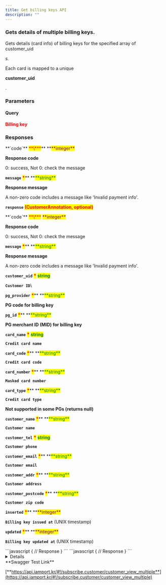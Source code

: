```yaml
---
title: Get billing keys API
description: ""
---
```



### Gets details of multiple billing keys.

<Swagger method="get" path="/subscribe/customers" baseUrl="https://api.iamport.kr" summary="Get details of multiple billing keys.">
<SwaggerDescription>
Gets details (card info) of billing keys for the specified array of customer_uid

_s._

Each card is mapped to a unique

**customer_uid**

.

</SwaggerDescription>

### Parameters

#### Query

<SwaggerParameter name="customer_uid[]" type="Array" required="true">
<mark style="color:red;">

**Billing key**

</mark>

</SwaggerParameter>

### Responses

<SwaggerResponse status="200: OK" description="Success">
<Tabs>
<Tab title="CustomerResponse">
**`code`** <mark style="color:red;">**\***</mark>** **<mark style="color:purple;">**integer**</mark>

**Response code**

0: success, Not 0: check the message

**`message`** <mark style="color:red;">**\***</mark>\*\* **<mark style="color:green;">**string\*\*</mark>

**Response message**

A non-zero code includes a message like 'Invalid payment info'.

**`response`** <mark style="color:red;">**(CustomerAnnotation, optional)**</mark>

</Tab>
</Tabs>

<Tabs>
<Tab title="CustomerAnnotation">
**`code`** <mark style="color:red;">**\***</mark> <mark style="color:purple;">**integer**</mark>

**Response code**

0: success, Not 0: check the message

**`message`** <mark style="color:red;">**\***</mark>\*\* **<mark style="color:green;">**string\*\*</mark>

**Response message**

A non-zero code includes a message like 'Invalid payment info'.

**`customer_uid`** <mark style="color:red;">**\***</mark> <mark style="color:green;">**string**</mark>

**`Customer ID`**\

**`pg_provider`** <mark style="color:red;">**\***</mark>\*\* **<mark style="color:green;">**string\*\*</mark>

**PG code for billing key**

**`pg_id`** <mark style="color:red;">**\***</mark>\*\* **<mark style="color:green;">**string\*\*</mark>

**PG merchant ID (MID) for billing key**

**`card_name`** <mark style="color:red;">**\***</mark> <mark style="color:green;">**string**</mark>

**`Credit card name`**

**`card_code`** <mark style="color:red;">**\***</mark>\*\* **<mark style="color:green;">**string\*\*</mark>

**`Credit card code`**

**`card_number`** <mark style="color:red;">**\***</mark>\*\* **<mark style="color:green;">**string\*\*</mark>

**`Masked card number`**

**`card_type`** <mark style="color:red;">**\***</mark>\*\* **<mark style="color:green;">**string\*\*</mark>

**`Credit card type`**

**Not supported in some PGs (returns null)**

**`customer_name`** <mark style="color:red;">**\***</mark>\*\* **<mark style="color:green;">**string\*\*</mark>

**`Customer name`**

**`customer_tel`** <mark style="color:red;">**\***</mark> <mark style="color:green;">**string**</mark>

**`Customer phone`**

**`customer_email`** <mark style="color:red;">**\***</mark>\*\* **<mark style="color:green;">**string\*\*</mark>

**`Customer email`**

**`customer_addr`** <mark style="color:red;">**\***</mark>\*\* **<mark style="color:green;">**string\*\*</mark>

**`Customer address`**

**`customer_postcode`** <mark style="color:red;">**\***</mark>\*\* **<mark style="color:green;">**string\*\*</mark>

**`Customer zip code`**

**`inserted`** <mark style="color:red;">**\***</mark>\*\* **<mark style="color:purple;">**integer\*\*</mark>

**`Billing key issued at`** (UNIX timestamp)

**`updated`** <mark style="color:red;">**\***</mark>\*\* **<mark style="color:purple;">**integer\*\*</mark>

**`Billing key updated at`** (UNIX timestamp)

</Tab>
</Tabs>

</SwaggerResponse>

<SwaggerResponse status="401: Unauthorized" description="Missing or invalid access token">
```javascript
{
    // Response
}
```

</SwaggerResponse>

<SwaggerResponse status="404: Not Found" description="Invalid customer_uid">
```javascript
{
    // Response
}
```

</SwaggerResponse>

</Swagger>

<Details>
<p slot="summary">Response Model Schema</p>

```json
{
  "code": 0,
  "message": "string",
  "response": [
    {
      "customer_uid": "string",
      "pg_provider": "string",
      "pg_id": "string",
      "card_name": "string",
      "card_code": "string",
      "card_number": "string",
      "card_type": "null",
      "customer_name": "string",
      "customer_tel": "string",
      "customer_email": "string",
      "customer_addr": "string",
      "customer_postcode": "string",
      "inserted": 0,
      "updated": 0
    }
  ]
}
```

</Details>

<Hint style="success">
**Swagger Test Link**

[**https://api.iamport.kr/#!/subscribe.customer/customer_view_multiple**](https://api.iamport.kr/#!/subscribe.customer/customer_view_multiple)

</Hint>
